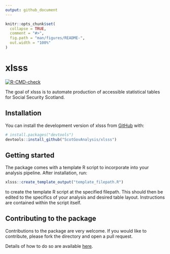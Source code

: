 ```yaml
---
output: github_document
---
```


<!-- README.md is generated from README.Rmd. Please edit that file -->

```r
knitr::opts_chunk$set(
  collapse = TRUE,
  comment = "#>",
  fig.path = "man/figures/README-",
  out.width = "100%"
)
```

# xlsss

<!-- badges: start -->
[![R-CMD-check](https://github.com/izaak-jephson/xlsss/actions/workflows/R-CMD-check.yaml/badge.svg)](https://github.com/izaak-jephson/xlsss/actions/workflows/R-CMD-check.yaml)
<!-- badges: end -->

The goal of xlsss is to automate production of accessible statistical tables for Social Security Scotland.

## Installation

You can install the development version of xlsss from [GitHub](https://github.com/) with:

``` r
# install.packages("devtools")
devtools::install_github("ScotGovAnalysis/xlsss")
```

## Getting started

The package comes with a template R script to incorporate into your analysis pipeline. After installation, run:

``` r
xlsss::create_template_output("template_filepath.R")
```
to create the template R script at the specified filepath. This should then be edited to the specifics of your analysis and desired table layout. Instructions are contained within the script itself.

## Contributing to the package

Contributions to the package are very welcome. If you would like to contribute, please fork the directory and open a pull request.

Details of how to do so are available
[here](https://docs.github.com/en/pull-requests/collaborating-with-pull-requests/proposing-changes-to-your-work-with-pull-requests/creating-a-pull-request).

